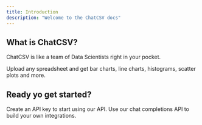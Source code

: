```yaml
---
title: Introduction
description: "Welcome to the ChatCSV docs"
---
```


## What is ChatCSV?

ChatCSV is like a team of Data Scientists right in your pocket.

Upload any spreadsheet and get bar charts, line charts, histograms, scatter plots and more.

## Ready yo get started?

<CardGroup cols={2}>
  <Card
    title="Authenticate your requests"
    icon="lock"
    href="https://chatcsv.mintlify.app/api-reference/authentication"
  >
    Create an API key to start using our API.
  </Card>
  <Card
    title="Create a chat completiton"
    icon="code"
    href="https://chatcsv.mintlify.app/api-reference/endpoint/create"
  >
    Use our chat completions API to build your own integrations.
  </Card>
</CardGroup>
